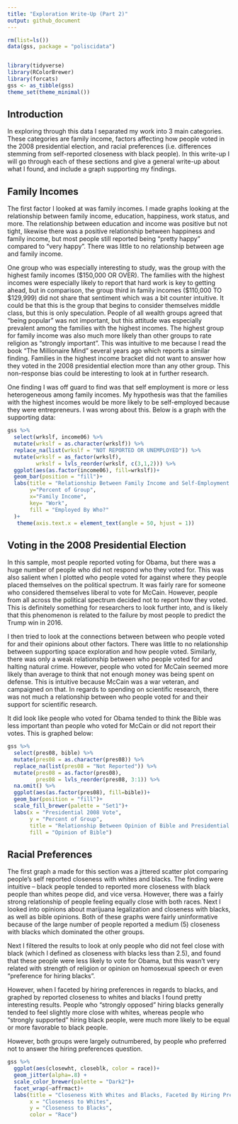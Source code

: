 ```yaml
---
title: "Exploration Write-Up (Part 2)"
output: github_document
---
```


```r
rm(list=ls())
data(gss, package = "poliscidata")


library(tidyverse)
library(RColorBrewer)
library(forcats)
gss <- as_tibble(gss)
theme_set(theme_minimal())

```


## Introduction

In exploring through this data I separated my work into 3 main categories. These categories are family income, factors affecting how people voted in the 2008 presidential election, and racial preferences (i.e. differences stemming from self-reported closeness with black people). In this write-up I will go through each of these sections and give a general write-up about what I found, and include a graph supporting my findings.



## Family Incomes

The first factor I looked at was family incomes. I made graphs looking at the relationship between family income, education, happiness, work status, and more. The relationship between education and income was positive but not tight, likewise there was a positive relationship between happiness and family income, but most people still reported being "pretty happy" compared to "very happy". There was little to no relationship between age and family income. 

One group who was especially interesting to study, was the group with the highest family incomes (\$150,000 OR OVER). The families with the highest incomes were especially likely to report that hard work is key to getting ahead, but in comparison, the group third in family incomes (\$110,000 TO $129,999) did not share that sentiment which was a bit counter intuitive. It could be that this is the group that begins to consider themselves middle class, but this is only speculation.  People of all wealth groups agreed that "being popular" was not important, but this attitude was especially prevalent among the families with the highest incomes. The highest group for family income was also much more likely than other groups to rate religion as "strongly important". This was intuitive to me because I read the book "The Millionaire Mind" several years ago which reports a similar finding. Families in the highest income bracket did not want to answer how they voted in the 2008 presidential election more than any other group. This non-response bias could be interesting to look at in further research.

One finding I was off guard to find was that self employment is more or less heterogeneous among family incomes. My hypothesis was that the families with the highest incomes would be more likely to be self-employed because they were entrepreneurs. I was wrong about this. Below is a graph with the supporting data:


```r
gss %>%
  select(wrkslf, income06) %>% 
  mutate(wrkslf = as.character(wrkslf)) %>% 
  replace_na(list(wrkslf = "NOT REPORTED OR UNEMPLOYED")) %>% 
  mutate(wrkslf = as_factor(wrkslf),
         wrkslf = lvls_reorder(wrkslf, c(3,1,2))) %>% 
  ggplot(aes(as.factor(income06), fill=wrkslf))+
  geom_bar(position = "fill")+
  labs(title = "Relationship Between Family Income and Self-Employment Status",
       y="Percent of Group",
       x="Family Income",
       key= "Work",
       fill = "Employed By Who?"
  )+
   theme(axis.text.x = element_text(angle = 50, hjust = 1))
```


## Voting in the 2008 Presidential Election

In this sample, most people reported voting for Obama, but there was a huge number of people who did not respond who they voted for. This was also salient when I plotted who people voted for against where they people placed themselves on the political spectrum. It was fairly rare for someone who considered themselves liberal to vote for McCain. However, people from all across the political spectrum decided not to report how they voted. This is definitely something for researchers to look further into, and is likely that this phenomenon is related to the failure by most people to predict the Trump win in 2016. 

I then tried to look at the connections between between who people voted for and their opinions about other factors. There was little to no relationship between supporting space exploration and how people voted. Similarly, there was only a weak relationship between who people voted for and halting natural crime. However, people who voted for McCain seemed more likely than average to think that not enough money was being spent on defense. This is intuitive because McCain was a war veteran, and campaigned on that. In regards to spending on scientific research, there was not much a relationship between who people voted for and their support for scientific research. 

It did look like people who voted for Obama tended to think the Bible was less important than people who voted for McCain or did not report their votes. This is graphed below:


```r
gss %>% 
  select(pres08, bible) %>%
  mutate(pres08 = as.character(pres08)) %>% 
  replace_na(list(pres08 = "Not Reported")) %>%
  mutate(pres08 = as.factor(pres08),
         pres08 = lvls_reorder(pres08, 3:1)) %>%
  na.omit() %>% 
  ggplot(aes(as.factor(pres08), fill=bible))+
  geom_bar(position = "fill")+
  scale_fill_brewer(palette = "Set1")+
  labs(x = "Presidential 2008 Vote",
       y = "Percent of Group",
       title = "Relationship Between Opinion of Bible and Presidential Vote (2008)",
       fill = "Opinion of Bible")

```





## Racial Preferences

The first graph a made for this section was a jittered scatter plot comparing people’s self reported closeness with whites and blacks. The finding were intuitive -- black people tended to reported more closeness with black people than whites peope did, and vice versa. However, there was a fairly strong relationship of people feeling equally close with both races. Next I looked into opinions about marijuana legalization and closeness with blacks, as well as bible opinions. Both of these graphs were fairly uninformative because of the large number of people reported a medium (5) closeness with blacks which dominated the other groups.

Next I filtered the results to look at only people who did not feel close with black (which I defined as closeness with blacks less than 2.5), and found that these people were less likely to vote for Obama, but this wasn’t very related with strength of religion or opinion on homosexual speech or even “preference for hiring blacks”. 

However, when I faceted by hiring preferences in regards to blacks, and graphed by reported closeness to whites and blacks I found pretty interesting results. People who “strongly opposed” hiring blacks generally tended to feel slightly more close with whites, whereas people who “strongly supported” hiring black people, were much more likely to be equal or more favorable to black people. 

However, both groups were largely outnumbered, by people who preferred not to answer the hiring preferences question. 



```r
gss %>% 
  ggplot(aes(closewht, closeblk, color = race))+
  geom_jitter(alpha=.8) +
  scale_color_brewer(palette = "Dark2")+
  facet_wrap(~affrmact)+
  labs(title = "Closeness With Whites and Blacks, Faceted By Hiring Preferences for Blacks",
       x = "Closeness to Whites",
       y = "Closeness to Blacks",
       color = "Race")
```


